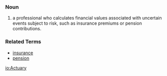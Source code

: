 ===Noun===
# a professional who calculates financial values associated with uncertain events subject to risk, such as insurance premiums or pension contributions.

===Related Terms===
*[[insurance]]
*[[pension]]

[[io:Actuary]]